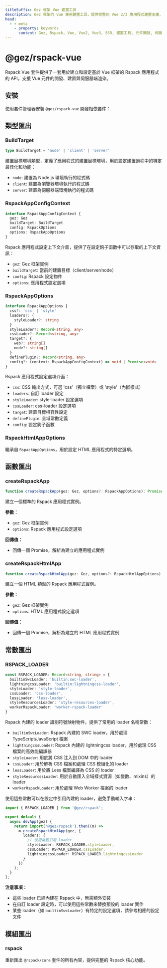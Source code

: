 ```yaml
---
titleSuffix: Gez 框架 Vue 建置工具
description: Gez 框架的 Vue 專用建置工具，提供完整的 Vue 2/3 應用程式建置支援，包括元件開發、SSR 渲染和效能最佳化等功能。
head:
  - - meta
    - property: keywords
      content: Gez, Rspack, Vue, Vue2, Vue3, SSR, 建置工具, 元件開發, 伺服器端渲染, 效能最佳化
---
```



# @gez/rspack-vue

Rspack Vue 套件提供了一套用於建立和設定基於 Vue 框架的 Rspack 應用程式的 API，支援 Vue 元件的開發、建置與伺服器端渲染。

## 安裝

使用套件管理器安裝 `@gez/rspack-vue` 開發相依套件：

<PackageManagerTabs command="install @gez/rspack-vue -D" />

## 類型匯出

### BuildTarget

```ts
type BuildTarget = 'node' | 'client' | 'server'
```

建置目標環境類型，定義了應用程式的建置目標環境，用於設定建置過程中的特定最佳化和功能：
- `node`: 建置為 Node.js 環境執行的程式碼
- `client`: 建置為瀏覽器環境執行的程式碼
- `server`: 建置為伺服器端環境執行的程式碼

### RspackAppConfigContext

```ts
interface RspackAppConfigContext {
  gez: Gez
  buildTarget: BuildTarget
  config: RspackOptions
  options: RspackAppOptions
}
```

Rspack 應用程式設定上下文介面，提供了在設定鉤子函數中可以存取的上下文資訊：
- `gez`: Gez 框架實例
- `buildTarget`: 當前的建置目標（client/server/node）
- `config`: Rspack 設定物件
- `options`: 應用程式設定選項

### RspackAppOptions

```ts
interface RspackAppOptions {
  css?: 'css' | 'style'
  loaders?: {
    styleLoader?: string
  }
  styleLoader?: Record<string, any>
  cssLoader?: Record<string, any>
  target?: {
    web?: string[]
    node?: string[]
  }
  definePlugin?: Record<string, any>
  config?: (context: RspackAppConfigContext) => void | Promise<void>
}
```

Rspack 應用程式設定選項介面：
- `css`: CSS 輸出方式，可選 'css'（獨立檔案）或 'style'（內嵌樣式）
- `loaders`: 自訂 loader 設定
- `styleLoader`: style-loader 設定選項
- `cssLoader`: css-loader 設定選項
- `target`: 建置目標相容性設定
- `definePlugin`: 全域常數定義
- `config`: 設定鉤子函數

### RspackHtmlAppOptions

繼承自 `RspackAppOptions`，用於設定 HTML 應用程式的特定選項。

## 函數匯出

### createRspackApp

```ts
function createRspackApp(gez: Gez, options?: RspackAppOptions): Promise<App>
```

建立一個標準的 Rspack 應用程式實例。

**參數：**
- `gez`: Gez 框架實例
- `options`: Rspack 應用程式設定選項

**回傳值：**
- 回傳一個 Promise，解析為建立的應用程式實例

### createRspackHtmlApp

```ts
function createRspackHtmlApp(gez: Gez, options?: RspackHtmlAppOptions): Promise<App>
```

建立一個 HTML 類型的 Rspack 應用程式實例。

**參數：**
- `gez`: Gez 框架實例
- `options`: HTML 應用程式設定選項

**回傳值：**
- 回傳一個 Promise，解析為建立的 HTML 應用程式實例

## 常數匯出
### RSPACK_LOADER

```ts
const RSPACK_LOADER: Record<string, string> = {
  builtinSwcLoader: 'builtin:swc-loader',
  lightningcssLoader: 'builtin:lightningcss-loader',
  styleLoader: 'style-loader',
  cssLoader: 'css-loader',
  lessLoader: 'less-loader',
  styleResourcesLoader: 'style-resources-loader',
  workerRspackLoader: 'worker-rspack-loader'
}
```

Rspack 內建的 loader 識別符號映射物件，提供了常用的 loader 名稱常數：

- `builtinSwcLoader`: Rspack 內建的 SWC loader，用於處理 TypeScript/JavaScript 檔案
- `lightningcssLoader`: Rspack 內建的 lightningcss loader，用於處理 CSS 檔案的高效能編譯器
- `styleLoader`: 用於將 CSS 注入到 DOM 中的 loader
- `cssLoader`: 用於解析 CSS 檔案和處理 CSS 模組化的 loader
- `lessLoader`: 用於將 Less 檔案編譯為 CSS 的 loader
- `styleResourcesLoader`: 用於自動匯入全域樣式資源（如變數、mixins）的 loader
- `workerRspackLoader`: 用於處理 Web Worker 檔案的 loader

使用這些常數可以在設定中引用內建的 loader，避免手動輸入字串：

```ts title="src/entry.node.ts"
import { RSPACK_LOADER } from '@gez/rspack';

export default {
  async devApp(gez) {
    return import('@gez/rspack').then((m) =>
      m.createRspackHtmlApp(gez, {
        loaders: {
          // 使用常數引用 loader
          styleLoader: RSPACK_LOADER.styleLoader,
          cssLoader: RSPACK_LOADER.cssLoader,
          lightningcssLoader: RSPACK_LOADER.lightningcssLoader
        }
      })
    );
  }
};
```

**注意事項：**
- 這些 loader 已經內建在 Rspack 中，無需額外安裝
- 在自訂 loader 設定時，可以使用這些常數來替換預設的 loader 實作
- 某些 loader（如 `builtinSwcLoader`）有特定的設定選項，請參考相應的設定文件

## 模組匯出

### rspack

重新匯出 `@rspack/core` 套件的所有內容，提供完整的 Rspack 核心功能。
```